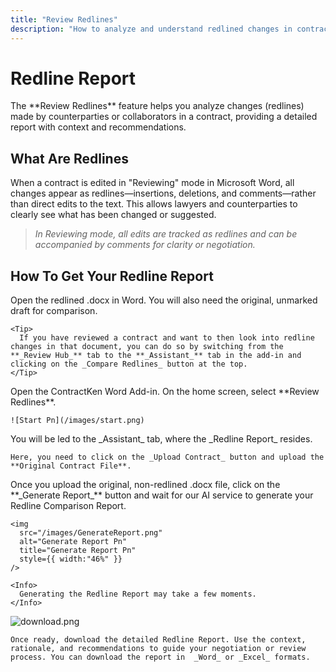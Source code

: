 ```yaml
---
title: "Review Redlines"
description: "How to analyze and understand redlined changes in contracts using ContractKen"
---
```


# Redline Report

<Info>
  The **Review Redlines** feature helps you analyze changes (redlines) made by counterparties or collaborators in a contract, providing a detailed report with context and recommendations.
</Info>

## What Are Redlines

When a contract is edited in "Reviewing" mode in Microsoft Word, all changes appear as redlines—insertions, deletions, and comments—rather than direct edits to the text. This allows lawyers and counterparties to clearly see what has been changed or suggested.

> _In Reviewing mode, all edits are tracked as redlines and can be accompanied by comments for clarity or negotiation._

## How To Get Your Redline Report

<Steps>
  <Step title="Open the Redlined Document" stepNumber={1} titleSize="h3">
    Open the redlined .docx in Word. You will also need the original, unmarked draft for comparison.

    <Tip>
      If you have reviewed a contract and want to then look into redline changes in that document, you can do so by switching from the **_Review Hub_** tab to the **_Assistant_** tab in the add-in and clicking on the _Compare Redlines_ button at the top.
    </Tip>
  </Step>
  <Step title="Launch ContractKen Add-In and Select Review Redlines" stepNumber={2} titleSize="h3">
    Open the ContractKen Word Add-in. On the home screen, select **Review Redlines**.

    ![Start Pn](/images/start.png)
  </Step>
  <Step title="Upload the Original Document" stepNumber={3} titleSize="h3">
    You will be led to the _Assistant_ tab, where the _Redline Report_ resides.

    Here, you need to click on the _Upload Contract_ button and upload the **Original Contract File**.
  </Step>
  <Step title="Generate Redline Report" stepNumber={4} titleSize="h3">
    Once you upload the original, non-redlined .docx file, click on the **_Generate Report_** button and wait for our AI service to generate your Redline Comparison Report.

    <img
      src="/images/GenerateReport.png"
      alt="Generate Report Pn"
      title="Generate Report Pn"
      style={{ width:"46%" }}
    />

    <Info>
      Generating the Redline Report may take a few moments.
    </Info>
  </Step>
  <Step title="Download and Review the Report" stepNumber={5} titleSize="h3">
    <img
      src="/images/download.png"
      alt="download.png"
      title="download.png"
      style={{ width:"56%" }}
    />

    Once ready, download the detailed Redline Report. Use the context, rationale, and recommendations to guide your negotiation or review process. You can download the report in  _Word_ or _Excel_ formats.
  </Step>
</Steps>